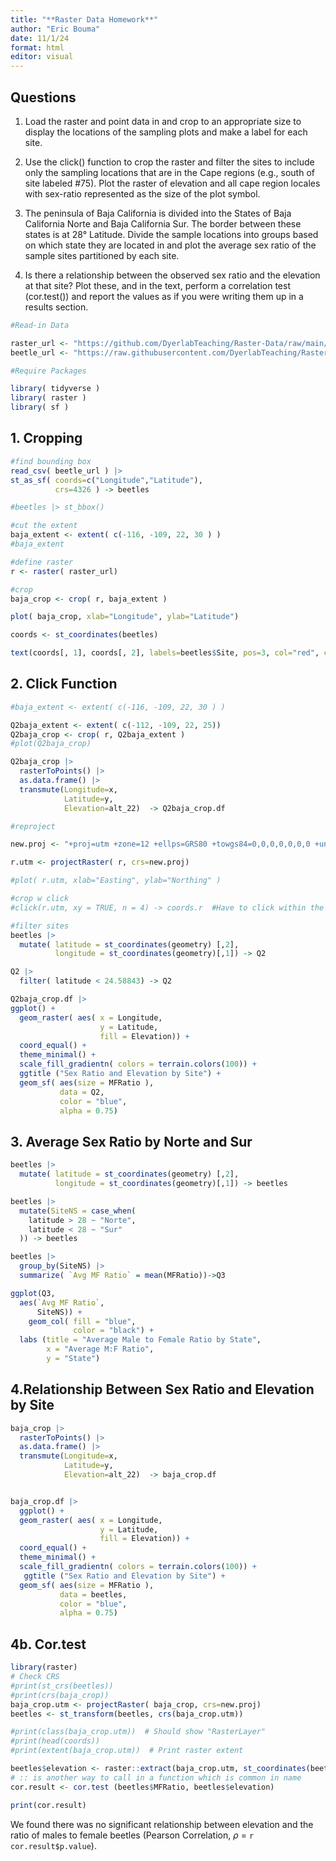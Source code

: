 ```yaml
---
title: "**Raster Data Homework**"
author: "Eric Bouma"
date: 11/1/24
format: html
editor: visual
---
```

## **Questions**

 1. Load the raster and point data in and crop to an appropriate size to display the locations of the sampling plots and make a label for each site.

 2. Use the click() function to crop the raster and filter the sites to include only the sampling locations that are in the Cape regions (e.g., south of site labeled #75).  Plot the raster of elevation and all cape region locales with sex-ratio represented as the size of the plot symbol.

 3. The peninsula of Baja California is divided into the States of Baja California Norte and Baja California Sur. The border between these states is at 28° Latitude. Divide the sample locations into groups based on which state they are located in and plot the average sex ratio of the sample sites partitioned by each site.  

 4. Is there a relationship between the observed sex ratio and the elevation at that site?  Plot these, and in the text, perform a correlation test (cor.test()) and report the values as if you were writing them up in a results section.


```r
#Read-in Data

raster_url <- "https://github.com/DyerlabTeaching/Raster-Data/raw/main/data/alt_22.tif"
beetle_url <- "https://raw.githubusercontent.com/DyerlabTeaching/Raster-Data/main/data/AraptusDispersalBias.csv"
```


```r
#Require Packages

library( tidyverse )
library( raster )
library( sf ) 

```


## **1. Cropping**
```r
#find bounding box
read_csv( beetle_url ) |>
st_as_sf( coords=c("Longitude","Latitude"), 
          crs=4326 ) -> beetles

#beetles |> st_bbox()

#cut the extent
baja_extent <- extent( c(-116, -109, 22, 30 ) )
#baja_extent

#define raster
r <- raster( raster_url)

#crop
baja_crop <- crop( r, baja_extent )

plot( baja_crop, xlab="Longitude", ylab="Latitude")

coords <- st_coordinates(beetles)

text(coords[, 1], coords[, 2], labels=beetles$Site, pos=3, col="red", cex = 0.7)

```
## **2. Click Function**
```r
#baja_extent <- extent( c(-116, -109, 22, 30 ) )

Q2baja_extent <- extent( c(-112, -109, 22, 25))
Q2baja_crop <- crop( r, Q2baja_extent )
#plot(Q2baja_crop)

Q2baja_crop |>
  rasterToPoints() |>
  as.data.frame() |> 
  transmute(Longitude=x,
            Latitude=y,
            Elevation=alt_22)  -> Q2baja_crop.df
```

```r
#reproject

new.proj <- "+proj=utm +zone=12 +ellps=GRS80 +towgs84=0,0,0,0,0,0,0 +units=m +no_defs "

r.utm <- projectRaster( r, crs=new.proj)

#plot( r.utm, xlab="Easting", ylab="Northing" )

#crop w click
#click(r.utm, xy = TRUE, n = 4) -> coords.r  #Have to click within the land mass where there is data.

#filter sites
beetles |>
  mutate( latitude = st_coordinates(geometry) [,2],
          longitude = st_coordinates(geometry)[,1]) -> Q2

Q2 |>
  filter( latitude < 24.58843) -> Q2

Q2baja_crop.df |>
ggplot() +
  geom_raster( aes( x = Longitude,
                    y = Latitude,
                    fill = Elevation)) + 
  coord_equal() +
  theme_minimal() + 
  scale_fill_gradientn( colors = terrain.colors(100)) +
  ggtitle ("Sex Ratio and Elevation by Site") +
  geom_sf( aes(size = MFRatio ), 
           data = Q2, 
           color = "blue",
           alpha = 0.75) 

```

## **3. Average Sex Ratio by Norte and Sur** 
```r

beetles |>
  mutate( latitude = st_coordinates(geometry) [,2],
          longitude = st_coordinates(geometry)[,1]) -> beetles

beetles |>
  mutate(SiteNS = case_when(
    latitude > 28 ~ "Norte",
    latitude < 28 ~ "Sur"
  )) -> beetles

beetles |>
  group_by(SiteNS) |>
  summarize( `Avg MF Ratio` = mean(MFRatio))->Q3

ggplot(Q3,
  aes(`Avg MF Ratio`,
      SiteNS)) + 
    geom_col( fill = "blue",
              color = "black") +
  labs (title = "Average Male to Female Ratio by State",
        x = "Average M:F Ratio",
        y = "State")

```

## **4.Relationship Between Sex Ratio and Elevation by Site**
```r

baja_crop |>
  rasterToPoints() |>
  as.data.frame() |> 
  transmute(Longitude=x,
            Latitude=y,
            Elevation=alt_22)  -> baja_crop.df


baja_crop.df |>
  ggplot() +
  geom_raster( aes( x = Longitude,
                    y = Latitude,
                    fill = Elevation)) + 
  coord_equal() +
  theme_minimal() + 
  scale_fill_gradientn( colors = terrain.colors(100)) +
   ggtitle ("Sex Ratio and Elevation by Site") +
  geom_sf( aes(size = MFRatio ), 
           data = beetles, 
           color = "blue",
           alpha = 0.75) 

```
## **4b. Cor.test**
```r
library(raster)
# Check CRS
#print(st_crs(beetles))
#print(crs(baja_crop))
baja_crop.utm <- projectRaster( baja_crop, crs=new.proj)
beetles <- st_transform(beetles, crs(baja_crop.utm))

#print(class(baja_crop.utm))  # Should show "RasterLayer"
#print(head(coords))
#print(extent(baja_crop.utm))  # Print raster extent

beetles$elevation <- raster::extract(baja_crop.utm, st_coordinates(beetles))
# :: is another way to call in a function which is common in name
cor.result <- cor.test (beetles$MFRatio, beetles$elevation)

print(cor.result)
```

We found there was no significant relationship between elevation and the ratio of males to female beetles (Pearson Correlation, $\rho$ = `r cor.result$p.value`).